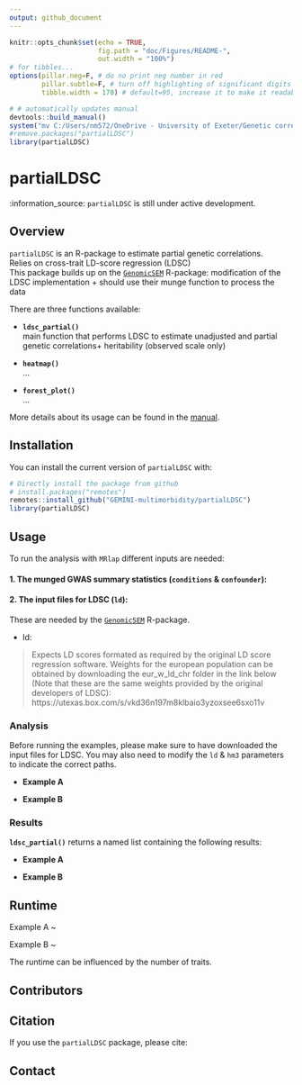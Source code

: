 ```yaml
---
output: github_document
---
```


<!-- README.md is generated from README.Rmd. Please edit that file -->

```r
knitr::opts_chunk$set(echo = TRUE,
                      fig.path = "doc/Figures/README-",
                      out.width = "100%")
# for tibbles...
options(pillar.neg=F, # do no print neg number in red
        pillar.subtle=F, # turn off highlighting of significant digits
        tibble.width = 170) # default=95, increase it to make it readable

# # automatically updates manual
devtools::build_manual()
system("mv C:/Users/nm572/OneDrive - University of Exeter/Genetic correlations/partialLDSC/partialLDSC_0.0.0.9.pdf C:/Users/nm572/OneDrive - University of Exeter/Genetic correlations/partialLDSC/doc/partialLDSC-manual.pdf")
#remove.packages("partialLDSC")
library(partialLDSC)
```

# partialLDSC  
<!--<img src="inst/Figures/logo.png" align="right" height=180/> -->

:information\_source: `partialLDSC` is still under active development.    
<!-- Check the [NEWS](NEWS.md) to learn more about what has been modified\! -->

## Overview
[//]:*******

`partialLDSC` is an R-package to estimate partial genetic correlations.    
Relies on cross-trait LD-score regression (LDSC)   
This package builds up on the [`GenomicSEM`](https://github.com/GenomicSEM/GenomicSEM/) R-package: modification of the LDSC implementation + should use their munge function to process the data  


There are three functions available:  

-   **`ldsc_partial()`**  
main function that performs LDSC to estimate unadjusted and partial genetic correlations+ heritability (observed scale only)   

-   **`heatmap()`**  
...     

-   **`forest_plot()`**  
...     

More details about its usage can be found in the [manual](doc/partialLDSC-manual.pdf).      

## Installation
[//]:*******

You can install the current version of `partialLDSC` with:    
```r
# Directly install the package from github
# install.packages("remotes")
remotes::install_github("GEMINI-multimorbidity/partialLDSC")
library(partialLDSC)
```

## Usage
[//]:*******

To run the analysis with `MRlap` different inputs are needed:


#### 1. The munged GWAS summary statistics (`conditions` & `confounder`):


#### 2. The input files for LDSC (`ld`):
These are needed by the [`GenomicSEM`](https://github.com/GenomicSEM/GenomicSEM/) R-package.   

- ld:   

> Expects LD scores formated as required by the original LD score regression software. Weights for the european population can be obtained by downloading the eur_w_ld_chr folder in the link below (Note that these are the same weights provided by the original developers of LDSC): https://utexas.box.com/s/vkd36n197m8klbaio3yzoxsee6sxo11v    


### Analysis
[//]:-------------------------------

Before running the examples, please make sure to have downloaded the input files for LDSC. You may also need to modify the `ld` & `hm3` parameters to indicate the correct paths.    

- **Example A**


- **Example B**



### Results
[//]:-------------------------------

**`ldsc_partial()`** returns a named list containing the following results:   



- **Example A**


- **Example B**


## Runtime
[//]:*******

Example A ~   

Example B ~   

The runtime can be influenced by the number of traits.


<!-- <font color="grey"><small> Results from analyses performed on a MacBook Pro (2020) - Processor : 2 GHz Quad-Core Intel Core i5 - Memory : 16 GB 3733 MHz LPDDR4X.</font> </small>    -->


## Contributors



## Citation
[//]:*******

If you use the `partialLDSC` package, please cite:


## Contact
<!-- <mounier.ninon@gmail.com> -->